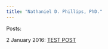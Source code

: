 ```yaml
---
title: "Nathaniel D. Phillips, PhD."
---
```




Posts:


2 January 2016: [TEST POST](blog/TestPost.html)